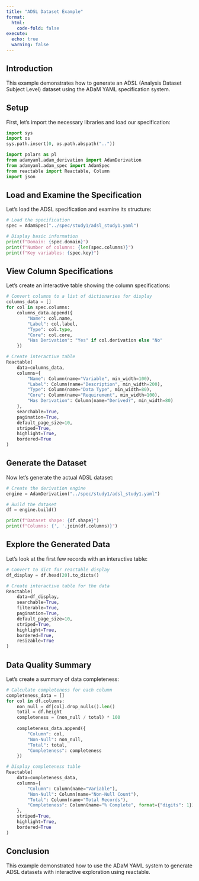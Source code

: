 ```yaml
---
title: "ADSL Dataset Example"
format:
  html:
    code-fold: false
execute:
  echo: true
  warning: false
---
```


## Introduction

This example demonstrates how to generate an ADSL (Analysis Dataset Subject Level) dataset using the ADaM YAML specification system.

## Setup

First, let's import the necessary libraries and load our specification:

```python
import sys
import os
sys.path.insert(0, os.path.abspath(".."))

import polars as pl
from adamyaml.adam_derivation import AdamDerivation
from adamyaml.adam_spec import AdamSpec
from reactable import Reactable, Column
import json
```

## Load and Examine the Specification

Let's load the ADSL specification and examine its structure:

```python
# Load the specification
spec = AdamSpec("../spec/study1/adsl_study1.yaml")

# Display basic information
print(f"Domain: {spec.domain}")
print(f"Number of columns: {len(spec.columns)}")
print(f"Key variables: {spec.key}")
```

## View Column Specifications

Let's create an interactive table showing the column specifications:

```python
# Convert columns to a list of dictionaries for display
columns_data = []
for col in spec.columns:
    columns_data.append({
        "Name": col.name,
        "Label": col.label,
        "Type": col.type,
        "Core": col.core,
        "Has Derivation": "Yes" if col.derivation else "No"
    })

# Create interactive table
Reactable(
    data=columns_data,
    columns={
        "Name": Column(name="Variable", min_width=100),
        "Label": Column(name="Description", min_width=200),
        "Type": Column(name="Data Type", min_width=80),
        "Core": Column(name="Requirement", min_width=100),
        "Has Derivation": Column(name="Derived?", min_width=80)
    },
    searchable=True,
    pagination=True,
    default_page_size=10,
    striped=True,
    highlight=True,
    bordered=True
)
```

## Generate the Dataset

Now let's generate the actual ADSL dataset:

```python
# Create the derivation engine
engine = AdamDerivation("../spec/study1/adsl_study1.yaml")

# Build the dataset
df = engine.build()

print(f"Dataset shape: {df.shape}")
print(f"Columns: {', '.join(df.columns)}")
```

## Explore the Generated Data

Let's look at the first few records with an interactive table:

```python
# Convert to dict for reactable display
df_display = df.head(20).to_dicts()

# Create interactive table for the data
Reactable(
    data=df_display,
    searchable=True,
    filterable=True,
    pagination=True,
    default_page_size=10,
    striped=True,
    highlight=True,
    bordered=True,
    resizable=True
)
```

## Data Quality Summary

Let's create a summary of data completeness:

```python
# Calculate completeness for each column
completeness_data = []
for col in df.columns:
    non_null = df[col].drop_nulls().len()
    total = df.height
    completeness = (non_null / total) * 100
    
    completeness_data.append({
        "Column": col,
        "Non-Null": non_null,
        "Total": total,
        "Completeness": completeness
    })

# Display completeness table
Reactable(
    data=completeness_data,
    columns={
        "Column": Column(name="Variable"),
        "Non-Null": Column(name="Non-Null Count"),
        "Total": Column(name="Total Records"),
        "Completeness": Column(name="% Complete", format={"digits": 1})
    },
    striped=True,
    highlight=True,
    bordered=True
)
```

## Conclusion

This example demonstrated how to use the ADaM YAML system to generate ADSL datasets with interactive exploration using reactable.
